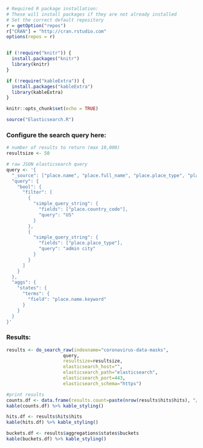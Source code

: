 ```r
# Required R package installation:
# These will install packages if they are not already installed
# Set the correct default repository
r = getOption("repos")
r["CRAN"] = "http://cran.rstudio.com"
options(repos = r)


if (!require("knitr")) {
  install.packages("knitr")
  library(knitr)
}

if (!require("kableExtra")) {
  install.packages("kableExtra")
  library(kableExtra)
}

knitr::opts_chunk$set(echo = TRUE)

source("Elasticsearch.R")
```

### Configure the search query here:

```r
# number of results to return (max 10,000)
resultsize <- 50

# raw JSON elasticsearch query
query <- '{
  "_source": ["place.name", "place.full_name", "place.place_type", "place.country_code", "place.country"],
  "query": {
    "bool": {
      "filter": [
        {
          "simple_query_string": {
            "fields": ["place.country_code"],
            "query": "US"
          }
        },
        {
          "simple_query_string": {
            "fields": ["place.place_type"],
            "query": "admin city"
          }
        }
      ]
    }
  },
  "aggs": {
    "states": {
      "terms": {
        "field": "place.name.keyword"
      }
    }
  }
}'
```

### Results:

```r
results <- do_search_raw(indexname="coronavirus-data-masks", 
                     query,
                     resultsize=resultsize,
                     elasticsearch_host="",
                     elasticsearch_path="elasticsearch",
                     elasticsearch_port=443,
                     elasticsearch_schema="https")

#print results
counts.df <- data.frame(results.count=paste(nrow(results$hits$hits), "/", results$hits$total$value))
kable(counts.df) %>% kable_styling()

hits.df <- results$hits$hits
kable(hits.df) %>% kable_styling()

buckets.df <- results$aggregations$states$buckets
kable(buckets.df) %>% kable_styling()
```